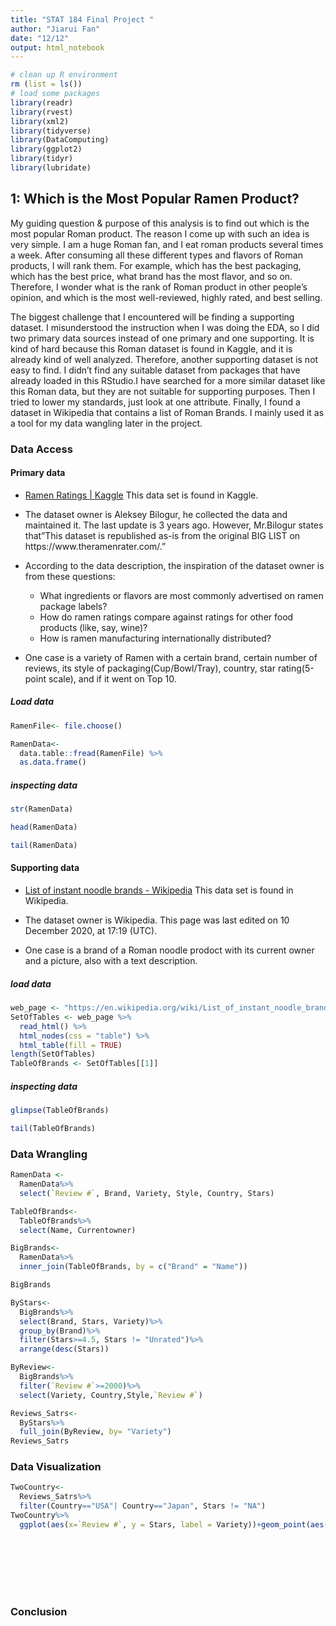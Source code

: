 ```yaml
---
title: "STAT 184 Final Project "
author: "Jiarui Fan" 
date: "12/12"
output: html_notebook
---
```

```r
# clean up R environment
rm (list = ls())
# load some packages
library(readr)
library(rvest)
library(xml2)
library(tidyverse)
library(DataComputing)
library(ggplot2)
library(tidyr)
library(lubridate)
```

## 1: Which is the Most Popular Ramen Product?
My guiding question & purpose of this analysis is to find out which is the most popular Roman product. The reason I come up with such an idea is very simple. I am a huge Roman fan, and I eat roman products several times a week. After consuming all these different types and flavors of Roman products, I will rank them. For example, which has the best packaging, which has the best price, what brand has the most flavor, and so on. Therefore, I wonder what is the rank of Roman product in other people's opinion, and which is the most well-reviewed, highly rated, and best selling.

The biggest challenge that I encountered will be finding a supporting dataset. I misunderstood the instruction when I was doing the EDA, so I did two primary data sources instead of one primary and one supporting. It is kind of hard because this Roman dataset is found in Kaggle, and it is already kind of well analyzed. Therefore, another supporting dataset is not easy to find. I didn't find any suitable dataset from packages that have already loaded in this RStudio.I have searched for a more similar dataset like this Roman data, but they are not suitable for supporting purposes. Then I tried to lower my standards, just look at one attribute. Finally, I found a dataset in Wikipedia that contains a list of Roman Brands. I mainly used it as a tool for my data wangling later in the project.

### Data Access

#### Primary data
* [Ramen Ratings | Kaggle](https://www.kaggle.com/residentmario/ramen-ratings)
This data set is found in Kaggle.

* The dataset owner is Aleksey Bilogur, he collected the data and maintained it. The last update is 3 years ago. However, Mr.Bilogur states that"This dataset is republished as-is from the original BIG LIST on https://www.theramenrater.com/."

* According to the data description, the inspiration of the dataset owner is from these questions:
  * What ingredients or flavors are most commonly advertised on ramen package labels?
  * How do ramen ratings compare against ratings for other food products (like, say, wine)?
  * How is ramen manufacturing internationally distributed?

* One case is a variety of Ramen with a certain brand, certain number of reviews, its style of packaging(Cup/Bowl/Tray), country, star rating(5-point scale), and if it went on Top 10.

##### Load data
```r
RamenFile<- file.choose()
```
```r
RamenData<- 
  data.table::fread(RamenFile) %>%
  as.data.frame()
```
##### inspecting data

```r
str(RamenData)
```
```r
head(RamenData)
```
```r
tail(RamenData)
```
#### Supporting data
* [List of instant noodle brands - Wikipedia](https://en.wikipedia.org/wiki/List_of_instant_noodle_brands)
This data set is found in Wikipedia.

* The dataset owner is Wikipedia. This page was last edited on 10 December 2020, at 17:19 (UTC). 

* One case is a brand of a Roman noodle prodoct with its current owner and a picture, also with a text description.

##### load data
```r
web_page <- "https://en.wikipedia.org/wiki/List_of_instant_noodle_brands"
SetOfTables <- web_page %>%
  read_html() %>%
  html_nodes(css = "table") %>%
  html_table(fill = TRUE)
length(SetOfTables)
TableOfBrands <- SetOfTables[[1]]
```
##### inspecting data
```r
glimpse(TableOfBrands)
```
```r
tail(TableOfBrands)
```

### Data Wrangling
```r
RamenData <-
  RamenData%>%
  select(`Review #`, Brand, Variety, Style, Country, Stars)
```
```r
TableOfBrands<-
  TableOfBrands%>%
  select(Name, Currentowner)
```

```r
BigBrands<-
  RamenData%>%
  inner_join(TableOfBrands, by = c("Brand" = "Name"))
```

```r
BigBrands
```
```r
ByStars<-
  BigBrands%>%
  select(Brand, Stars, Variety)%>%
  group_by(Brand)%>%
  filter(Stars>=4.5, Stars != "Unrated")%>%
  arrange(desc(Stars))
```
```r
ByReview<-
  BigBrands%>%
  filter(`Review #`>=2000)%>%
  select(Variety, Country,Style,`Review #`)
```
```r
Reviews_Satrs<-
  ByStars%>%
  full_join(ByReview, by= "Variety")
Reviews_Satrs
```


### Data Visualization

```r
TwoCountry<- 
  Reviews_Satrs%>%
  filter(Country=="USA"| Country=="Japan", Stars != "NA")
TwoCountry%>%
  ggplot(aes(x=`Review #`, y = Stars, label = Variety))+geom_point(aes(color=Style))+facet_wrap(~Country)+geom_text()
```
```r

```

```r

```

```r

```

```r

```

```r

```

```r

```

```r

```

### Conclusion


